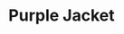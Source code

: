---
title: "Purple Jacket"
subtitle: ""
creator: ""
categories: ["clothes"]
featuredImage: "../src/assets/images/item/clothes/DSC02890.png"
views: ["../src/assets/images/item/clothes/DSC02890.png","../src/assets/images/item/clothes/DSC02891.png"]
audio:
    - "/audio/tanya-no-babysitter.mp3"
nextItem: ["thenutcracker","thehobbit"]
---